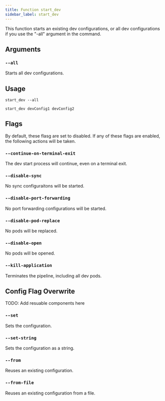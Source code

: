 ```yaml
---
title: Function start_dev
sidebar_label: start_dev
---
```


This function starts an existing dev configurations, or all dev configurations if you use the "-all" argument in the command.

## Arguments

### `--all`

Starts all dev configurations.

## Usage

```
start_dev --all
```

```
start_dev devConfig1 devConfig2
```

## Flags

By default, these flasg are set to disabled. If any of these flags are enabled, the following actions will be taken.

### `--continue-on-terminal-exit`

The dev start process will continue, even on a terminal exit.

### `--disable-sync`

No sync configuraitons will be started.

### `--disable-port-forwarding`

No port forwarding configurations will be started.

### `--disable-pod-replace`

No pods will be replaced.

### `--disable-open`

No pods will be opened.

### `--kill-application`

Terminates the pipeline, including all dev pods.


## Config Flag Overwrite

TODO: Add resuable components here

### `--set`

Sets the configuration.

### `--set-string`

Sets the configuration as a string.

### `--from`

Reuses an existing configuration.

### `--from-file`

Reuses an existing configuration from a file.
